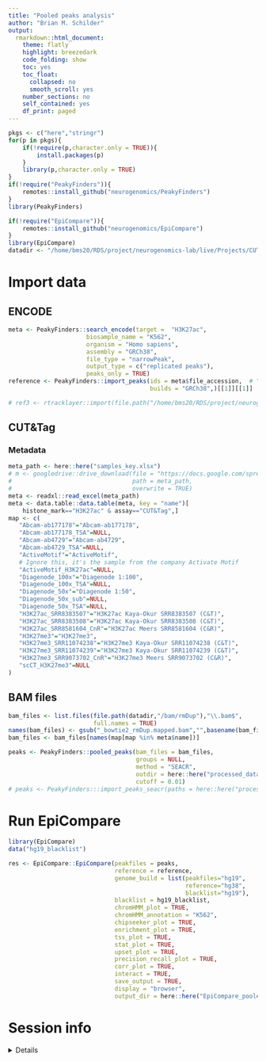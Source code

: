 ```yaml
---
title: "Pooled peaks analysis"
author: "Brian M. Schilder"
output:
  rmarkdown::html_document:
    theme: flatly
    highlight: breezedark
    code_folding: show
    toc: yes
    toc_float:
      collapsed: no
      smooth_scroll: yes
    number_sections: no
    self_contained: yes
    df_print: paged
---
```


```r
pkgs <- c("here","stringr")
for(p in pkgs){
    if(!require(p,character.only = TRUE)){
        install.packages(p)
    }
    library(p,character.only = TRUE)
}
if(!require("PeakyFinders")){
    remotes::install_github("neurogenomics/PeakyFinders")
}
library(PeakyFinders) 

if(!require("EpiCompare")){
    remotes::install_github("neurogenomics/EpiCompare")
}
library(EpiCompare) 
datadir <- "/home/bms20/RDS/project/neurogenomics-lab/live/Projects/CUT_n_TAG/CUTnTag_analysis" 
```

# Import data

## ENCODE

```r
meta <- PeakyFinders::search_encode(target =  "H3K27ac",
                      biosample_name = "K562",
                      organism = "Homo sapiens",
                      assembly = "GRCh38",
                      file_type = "narrowPeak",
                      output_type = c("replicated peaks"),
                      peaks_only = TRUE)
reference <- PeakyFinders::import_peaks(ids = meta$file_accession,  # "ENCSR000AKP"
                                        builds = "GRCh38",)[[1]][[1]]

# ref3 <- rtracklayer::import(file.path("/home/bms20/RDS/project/neurogenomics-lab/live/Projects/CUT_n_TAG/CUTnTag_analysis/ENCODE_files/peaks/H3K27ac_ENCFF044JNJ.bed"))
```


## CUT&Tag

### Metadata

```r
meta_path <- here::here("samples_key.xlsx")
# m <- googledrive::drive_download(file = "https://docs.google.com/spreadsheets/d/1O-Mmsdi51XsNuoWSkMjY0kWRKZn1oD7dmkn3TkRz19M",
#                                  path = meta_path,
#                                  overwrite = TRUE)
meta <- readxl::read_excel(meta_path) 
meta <- data.table::data.table(meta, key = "name")[
    histone_mark=="H3K27ac" & assay=="CUT&Tag",]
map <- c(
   "Abcam-ab177178"="Abcam-ab177178",
   "Abcam-ab177178_TSA"=NULL,
   "Abcam-ab4729"="Abcam-ab4729",
   "Abcam-ab4729_TSA"=NULL,
   "ActiveMotif"="ActiveMotif",
   # Ignore this, it's the sample from the company Activate Motif
   "ActiveMotif_H3K27ac"=NULL, 
   "Diagenode_100x"="Diagenode 1:100",
   "Diagenode_100x_TSA"=NULL,
   "Diagenode_50x"="Diagenode 1:50",
   "Diagenode_50x_sub"=NULL,
   "Diagenode_50x_TSA"=NULL,
   "H3K27ac_SRR8383507"="H3K27ac Kaya-Okur SRR8383507 (C&T)",
   "H3K27ac_SRR8383508"="H3K27ac Kaya-Okur SRR8383508 (C&T)",
   "H3K27ac_SRR8581604_CnR"="H3K27ac Meers SRR8581604 (C&R)",
   "H3K27me3"="H3K27me3",
   "H3K27me3_SRR11074238"="H3K27me3 Kaya-Okur SRR11074238 (C&T)",
   "H3K27me3_SRR11074239"="H3K27me3 Kaya-Okur SRR11074239 (C&T)",
   "H3K27me3_SRR9073702_CnR"="H3K27me3 Meers SRR9073702 (C&R)",
   "scCT_H3K27me3"=NULL
)
```

## BAM files

```r
bam_files <- list.files(file.path(datadir,"/bam/rmDup"),"\\.bam$",
                        full.names = TRUE)
names(bam_files) <- gsub("_bowtie2_rmDup.mapped.bam","",basename(bam_files))
bam_files <- bam_files[names(map[map %in% meta$name])]
```


```r
peaks <- PeakyFinders::pooled_peaks(bam_files = bam_files,
                                    groups = NULL,
                                    method = "SEACR",
                                    outdir = here::here("processed_data/pooled_peaks"),
                                    cutoff = 0.01)
# peaks <- PeakyFinders:::import_peaks_seacr(paths = here::here("processed_data/pooled_peaks/pooled_peaks.all.stringent.bed"), control = NULL)
```
# Run EpiCompare

```r
library(EpiCompare)
data("hg19_blacklist")

res <- EpiCompare::EpiCompare(peakfiles = peaks, 
                              reference = reference, 
                              genome_build = list(peakfiles="hg19",
                                                  reference="hg38",
                                                  blacklist="hg19"),
                              blacklist = hg19_blacklist,
                              chromHMM_plot = TRUE,
                              chromHMM_annotation = "K562",
                              chipseeker_plot = TRUE,
                              enrichment_plot = TRUE,
                              tss_plot = TRUE, 
                              stat_plot = TRUE,
                              upset_plot = TRUE,
                              precision_recall_plot = TRUE,
                              corr_plot = TRUE,
                              interact = TRUE,
                              save_output = TRUE,
                              display = "browser",
                              output_dir = here::here("EpiCompare_pooled_peaks"))
```



# Session info

<details>

```r
utils::sessionInfo()
```

</details>
<br>